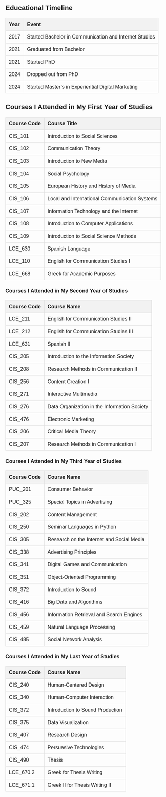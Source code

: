 <h2>Educational Timeline</h2>

| Year | Event                                             |
|------|---------------------------------------------------|
| 2017 | Started Bachelor in Communication and Internet Studies |
| 2021 | Graduated from Bachelor                          |
| 2021 | Started PhD                                     |
| 2024 | Dropped out from PhD                             |
| 2024 | Started Master's in Experiential Digital Marketing |

<html lang="en">
<head>
    <meta charset="UTF-8">
    <meta name="viewport" content="width=device-width, initial-scale=1.0">
    <title>Courses</title>
    <style>
        body {
            font-family: Arial, sans-serif;
            padding: 20px;
        }
        table {
            width: 100%;
            border-collapse: collapse;
            margin-top: 20px;
        }
        th, td {
            padding: 10px;
            text-align: left;
            border: 1px solid #ddd;
        }
        th {
            background-color: #f2f2f2;
        }
    </style>
</head>

<body>
    <h2>Courses I Attended in My First Year of Studies</h2>
    <table>
        <thead>
            <tr>
                <th>Course Code</th>
                <th>Course Title</th>
            </tr>
        </thead>
        <tbody>
            <tr>
                <td>CIS_101</td>
                <td>Introduction to Social Sciences</td>
            </tr>
            <tr>
                <td>CIS_102</td>
                <td>Communication Theory</td>
            </tr>
            <tr>
                <td>CIS_103</td>
                <td>Introduction to New Media</td>
            </tr>
            <tr>
                <td>CIS_104</td>
                <td>Social Psychology</td>
            </tr>
            <tr>
                <td>CIS_105</td>
                <td>European History and History of Media</td>
            </tr>
            <tr>
                <td>CIS_106</td>
                <td>Local and International Communication Systems</td>
            </tr>
            <tr>
                <td>CIS_107</td>
                <td>Information Technology and the Internet</td>
            </tr>
            <tr>
                <td>CIS_108</td>
                <td>Introduction to Computer Applications</td>
            </tr>
            <tr>
                <td>CIS_109</td>
                <td>Introduction to Social Science Methods</td>
            </tr>
            <tr>
                <td>LCE_630</td>
                <td>Spanish Language</td>
            </tr>
            <tr>
                <td>LCE_110</td>
                <td>English for Communication Studies I</td>
            </tr>
            <tr>
                <td>LCE_668</td>
                <td>Greek for Academic Purposes</td>
            </tr>
        </tbody>
    </table>

    <h3>Courses I Attended in My Second Year of Studies</h3>
    <table>
        <thead>
            <tr>
                <th>Course Code</th>
                <th>Course Name</th>
            </tr>
        </thead>
        <tbody>
            <tr>
                <td>LCE_211</td>
                <td>English for Communication Studies II</td>
            </tr>
            <tr>
                <td>LCE_212</td>
                <td>English for Communication Studies III</td>
            </tr>
            <tr>
                <td>LCE_631</td>
                <td>Spanish II</td>
            </tr>
            <tr>
                <td>CIS_205</td>
                <td>Introduction to the Information Society</td>
            </tr>
            <tr>
                <td>CIS_208</td>
                <td>Research Methods in Communication II</td>
            </tr>
            <tr>
                <td>CIS_256</td>
                <td>Content Creation I</td>
            </tr>
            <tr>
                <td>CIS_271</td>
                <td>Interactive Multimedia</td>
            </tr>
            <tr>
                <td>CIS_276</td>
                <td>Data Organization in the Information Society</td>
            </tr>
            <tr>
                <td>CIS_476</td>
                <td>Electronic Marketing</td>
            </tr>
            <tr>
                <td>CIS_206</td>
                <td>Critical Media Theory</td>
            </tr>
            <tr>
                <td>CIS_207</td>
                <td>Research Methods in Communication I</td>
            </tr>
        </tbody>
    </table>

    <h3>Courses I Attended in My Third Year of Studies</h3>
    <table>
        <thead>
            <tr>
                <th>Course Code</th>
                <th>Course Name</th>
            </tr>
        </thead>
        <tbody>
            <tr>
                <td>PUC_201</td>
                <td>Consumer Behavior</td>
            </tr>
            <tr>
                <td>PUC_325</td>
                <td>Special Topics in Advertising</td>
            </tr>
            <tr>
                <td>CIS_202</td>
                <td>Content Management</td>
            </tr>
            <tr>
                <td>CIS_250</td>
                <td>Seminar Languages in Python</td>
            </tr>
            <tr>
                <td>CIS_305</td>
                <td>Research on the Internet and Social Media</td>
            </tr>
            <tr>
                <td>CIS_338</td>
                <td>Advertising Principles</td>
            </tr>
            <tr>
                <td>CIS_341</td>
                <td>Digital Games and Communication</td>
            </tr>
            <tr>
                <td>CIS_351</td>
                <td>Object-Oriented Programming</td>
            </tr>
            <tr>
                <td>CIS_372</td>
                <td>Introduction to Sound</td>
            </tr>
            <tr>
                <td>CIS_416</td>
                <td>Big Data and Algorithms</td>
            </tr>
            <tr>
                <td>CIS_456</td>
                <td>Information Retrieval and Search Engines</td>
            </tr>
            <tr>
                <td>CIS_459</td>
                <td>Natural Language Processing</td>
            </tr>
            <tr>
                <td>CIS_485</td>
                <td>Social Network Analysis</td>
            </tr>
        </tbody>
    </table>

    <h3>Courses I Attended in My Last Year of Studies</h3>
    <table>
        <thead>
            <tr>
                <th>Course Code</th>
                <th>Course Name</th>
            </tr>
        </thead>
        <tbody>
            <tr>
                <td>CIS_240</td>
                <td>Human-Centered Design</td>
            </tr>
            <tr>
                <td>CIS_340</td>
                <td>Human-Computer Interaction</td>
            </tr>
            <tr>
                <td>CIS_372</td>
                <td>Introduction to Sound Production</td>
            </tr>
            <tr>
                <td>CIS_375</td>
                <td>Data Visualization</td>
            </tr>
            <tr>
                <td>CIS_407</td>
                <td>Research Design</td>
            </tr>
            <tr>
                <td>CIS_474</td>
                <td>Persuasive Technologies</td>
            </tr>
            <tr>
                <td>CIS_490</td>
                <td>Thesis</td>
            </tr>
            <tr>
                <td>LCE_670.2</td>
                <td>Greek for Thesis Writing</td>
            </tr>
            <tr>
                <td>LCE_671.1</td>
                <td>Greek II for Thesis Writing II</td>
            </tr>
        </tbody>
    </table>

</body>
</html>
